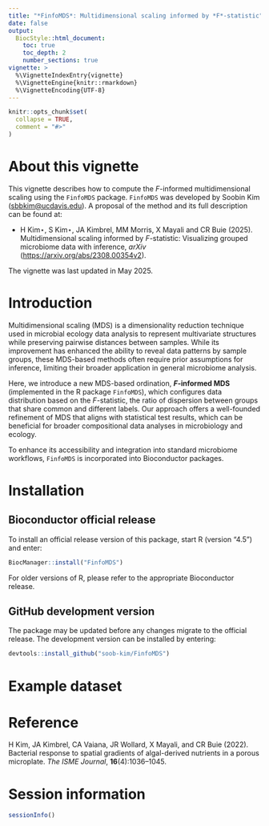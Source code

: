 ```yaml
---
title: "*FinfoMDS*: Multidimensional scaling informed by *F*-statistic"
date: false
output:
  BiocStyle::html_document:
    toc: true
    toc_depth: 2
    number_sections: true
vignette: >
  %\VignetteIndexEntry{vignette}
  %\VignetteEngine{knitr::rmarkdown}
  %\VignetteEncoding{UTF-8}
---
```


```r
knitr::opts_chunk$set(
  collapse = TRUE,
  comment = "#>"
)
```

# About this vignette {.unnumbered}

This vignette describes how to compute the *F*-informed multidimensional scaling using the `FinfoMDS` package. `FinfoMDS` was developed by Soobin Kim ([sbbkim\@ucdavis.edu](mailto:sbbkim@ucdavis.edu){.email}). A proposal of the method and its full description can be found at:

-   H Kim⋆, S Kim⋆, JA Kimbrel, MM Morris, X Mayali and CR Buie (2025). Multidimensional scaling informed by *F*-statistic: Visualizing grouped microbiome data with inference, *arXiv* (<https://arxiv.org/abs/2308.00354v2>).

The vignette was last updated in May 2025.

# Introduction

Multidimensional scaling (MDS) is a dimensionality reduction technique used in microbial ecology data analysis to represent multivariate structures while preserving pairwise distances between samples. While its improvement has enhanced the ability to reveal data patterns by sample groups, these MDS-based methods often require prior assumptions for inference, limiting their broader application in general microbiome analysis.

Here, we introduce a new MDS-based ordination, ***F*****-informed MDS** (implemented in the R package `FinfoMDS`), which configures data distribution based on the *F*-statistic, the ratio of dispersion between groups that share common and different labels. Our approach offers a well-founded refinement of MDS that aligns with statistical test results, which can be beneficial for broader compositional data analyses in microbiology and ecology.

To enhance its accessibility and integration into standard microbiome workflows, `FinfoMDS` is incorporated into Bioconductor packages.

# Installation

## Bioconductor official release

To install an official release version of this package, start R (version "4.5") and enter:

```r
BiocManager::install("FinfoMDS")
```

For older versions of R, please refer to the appropriate Bioconductor release.

## GitHub development version

The package may be updated before any changes migrate to the official release. The development version can be installed by entering:

```r
devtools::install_github("soob-kim/FinfoMDS")
```

# Example dataset

# Reference

H Kim, JA Kimbrel, CA Vaiana, JR Wollard, X Mayali, and CR Buie (2022). Bacterial response to spatial gradients of algal-derived nutrients in a porous microplate. *The ISME Journal*, **16**(4):1036–1045.

# Session information

```r
sessionInfo()
```
